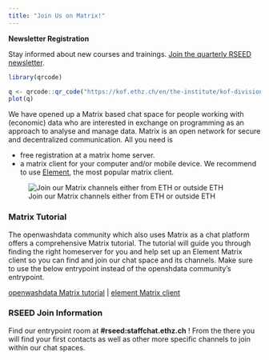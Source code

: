 ```yaml
---
title: "Join Us on Matrix!"
---
```



::: {.column-margin}


**Newsletter Registration**

Stay informed about new courses and trainings. [Join the quarterly RSEED newsletter](https://kof.ethz.ch/en/the-institute/kof-divisions/research-division-kof-lab/rseed/subscription.html).

```r
library(qrcode)

q <- qrcode::qr_code("https://kof.ethz.ch/en/the-institute/kof-divisions/research-division-kof-lab/rseed/subscription.html")
plot(q)

```

:::



We have opened up a Matrix based chat space for people working with (economic) data who are interested in exchange on programming as an approach to analyse and manage data. Matrix is an open network for secure and decentralized communication. All you need is

- free registration at a matrix home server. 
- a matrix client for your computer and/or mobile device. We recommend to use [Element](https://element.io/), the most popular matrix client. 


![Join our Matrix channels either from ETH or outside ETH](element.png)


### Matrix Tutorial 

The openwashdata community which also uses Matrix as a chat platform offers a comprehensive Matrix tutorial. The tutorial will guide you through finding the right homeserver for you and help set up an Element Matrix client so you can find and join our chat space and its channels. Make sure to use the below entrypoint instead of the openshdata community's entrypoint. 

[openwashdata Matrix tutorial](https://openwashdata.org/pages/get-started/chat/) | [element Matrix client](https://element.io/)

### RSEED Join Information

Find our entrypoint room at **#rseed:staffchat.ethz.ch** ! 
From the there you will find your first contacts as well as other more specific channels to join within our chat spaces. 